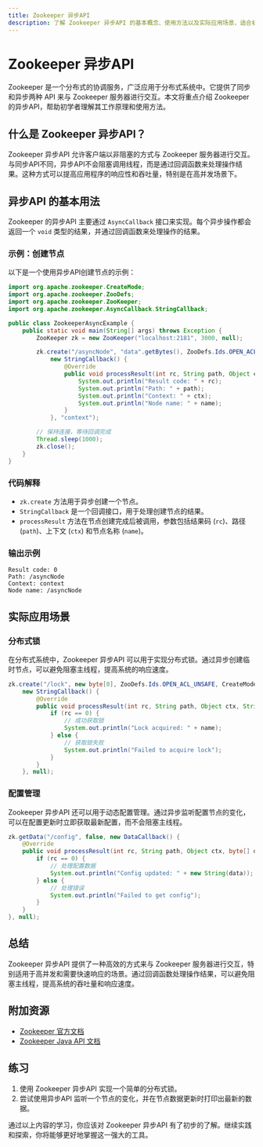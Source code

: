 ```yaml
---
title: Zookeeper 异步API
description: 了解 Zookeeper 异步API 的基本概念、使用方法以及实际应用场景，适合初学者学习。
---
```


# Zookeeper 异步API

Zookeeper 是一个分布式的协调服务，广泛应用于分布式系统中。它提供了同步和异步两种 API 来与 Zookeeper 服务器进行交互。本文将重点介绍 Zookeeper 的异步API，帮助初学者理解其工作原理和使用方法。

## 什么是 Zookeeper 异步API？

Zookeeper 异步API 允许客户端以非阻塞的方式与 Zookeeper 服务器进行交互。与同步API不同，异步API不会阻塞调用线程，而是通过回调函数来处理操作结果。这种方式可以提高应用程序的响应性和吞吐量，特别是在高并发场景下。

## 异步API 的基本用法

Zookeeper 的异步API 主要通过 `AsyncCallback` 接口来实现。每个异步操作都会返回一个 `void` 类型的结果，并通过回调函数来处理操作的结果。

### 示例：创建节点

以下是一个使用异步API创建节点的示例：

```java
import org.apache.zookeeper.CreateMode;
import org.apache.zookeeper.ZooDefs;
import org.apache.zookeeper.ZooKeeper;
import org.apache.zookeeper.AsyncCallback.StringCallback;

public class ZookeeperAsyncExample {
    public static void main(String[] args) throws Exception {
        ZooKeeper zk = new ZooKeeper("localhost:2181", 3000, null);

        zk.create("/asyncNode", "data".getBytes(), ZooDefs.Ids.OPEN_ACL_UNSAFE, CreateMode.PERSISTENT,
            new StringCallback() {
                @Override
                public void processResult(int rc, String path, Object ctx, String name) {
                    System.out.println("Result code: " + rc);
                    System.out.println("Path: " + path);
                    System.out.println("Context: " + ctx);
                    System.out.println("Node name: " + name);
                }
            }, "context");

        // 保持连接，等待回调完成
        Thread.sleep(1000);
        zk.close();
    }
}
```

### 代码解释

- `zk.create` 方法用于异步创建一个节点。
- `StringCallback` 是一个回调接口，用于处理创建节点的结果。
- `processResult` 方法在节点创建完成后被调用，参数包括结果码 (`rc`)、路径 (`path`)、上下文 (`ctx`) 和节点名称 (`name`)。

### 输出示例

```plaintext
Result code: 0
Path: /asyncNode
Context: context
Node name: /asyncNode
```

## 实际应用场景

### 分布式锁

在分布式系统中，Zookeeper 异步API 可以用于实现分布式锁。通过异步创建临时节点，可以避免阻塞主线程，提高系统的响应速度。

```java
zk.create("/lock", new byte[0], ZooDefs.Ids.OPEN_ACL_UNSAFE, CreateMode.EPHEMERAL_SEQUENTIAL,
    new StringCallback() {
        @Override
        public void processResult(int rc, String path, Object ctx, String name) {
            if (rc == 0) {
                // 成功获取锁
                System.out.println("Lock acquired: " + name);
            } else {
                // 获取锁失败
                System.out.println("Failed to acquire lock");
            }
        }
    }, null);
```

### 配置管理

Zookeeper 异步API 还可以用于动态配置管理。通过异步监听配置节点的变化，可以在配置更新时立即获取最新配置，而不会阻塞主线程。

```java
zk.getData("/config", false, new DataCallback() {
    @Override
    public void processResult(int rc, String path, Object ctx, byte[] data, Stat stat) {
        if (rc == 0) {
            // 处理配置数据
            System.out.println("Config updated: " + new String(data));
        } else {
            // 处理错误
            System.out.println("Failed to get config");
        }
    }
}, null);
```

## 总结

Zookeeper 异步API 提供了一种高效的方式来与 Zookeeper 服务器进行交互，特别适用于高并发和需要快速响应的场景。通过回调函数处理操作结果，可以避免阻塞主线程，提高系统的吞吐量和响应速度。

## 附加资源

- [Zookeeper 官方文档](https://zookeeper.apache.org/doc/current/)
- [Zookeeper Java API 文档](https://zookeeper.apache.org/doc/current/api/index.html)

## 练习

1. 使用 Zookeeper 异步API 实现一个简单的分布式锁。
2. 尝试使用异步API 监听一个节点的变化，并在节点数据更新时打印出最新的数据。

通过以上内容的学习，你应该对 Zookeeper 异步API 有了初步的了解。继续实践和探索，你将能够更好地掌握这一强大的工具。